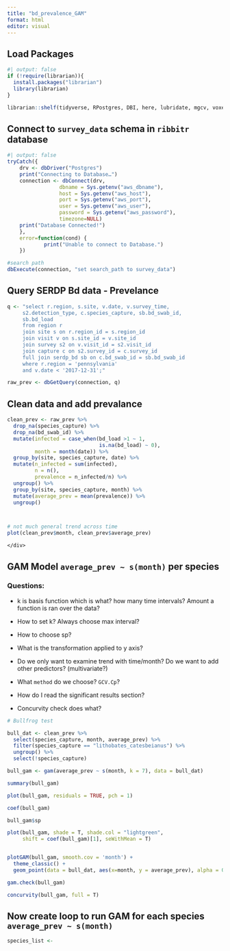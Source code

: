 ```yaml
---
title: "bd_prevalence_GAM"
format: html
editor: visual
---
```


## Load Packages

```r
#| output: false
if (!require(librarian)){
  install.packages("librarian")
  library(librarian)
}

librarian::shelf(tidyverse, RPostgres, DBI, here, lubridate, mgcv, voxel)

```

## Connect to `survey_data` schema in `ribbitr` database

```r
#| output: false
tryCatch({
    drv <- dbDriver("Postgres")
    print("Connecting to Database…")
    connection <- dbConnect(drv,
                 dbname = Sys.getenv("aws_dbname"),
                 host = Sys.getenv("aws_host"),
                 port = Sys.getenv("aws_port"),
                 user = Sys.getenv("aws_user"),
                 password = Sys.getenv("aws_password"),
                 timezone=NULL)
    print("Database Connected!")
    },
    error=function(cond) {
            print("Unable to connect to Database.")
    })

#search path
dbExecute(connection, "set search_path to survey_data")

```

## Query SERDP Bd data - Prevelance

```r

q <- "select r.region, s.site, v.date, v.survey_time,
     s2.detection_type, c.species_capture, sb.bd_swab_id,
     sb.bd_load
     from region r
     join site s on r.region_id = s.region_id 
     join visit v on s.site_id = v.site_id 
     join survey s2 on v.visit_id = s2.visit_id
     join capture c on s2.survey_id = c.survey_id 
     full join serdp_bd sb on c.bd_swab_id = sb.bd_swab_id
     where r.region = 'pennsylvania'
     and v.date < '2017-12-31';"

raw_prev <- dbGetQuery(connection, q)

```

## Clean data and add prevalance


```r

clean_prev <- raw_prev %>% 
  drop_na(species_capture) %>%
  drop_na(bd_swab_id) %>% 
  mutate(infected = case_when(bd_load >1 ~ 1,
                              is.na(bd_load) ~ 0),
         month = month(date)) %>% 
  group_by(site, species_capture, date) %>% 
  mutate(n_infected = sum(infected),
         n = n(),
         prevalence = n_infected/n) %>% 
  ungroup() %>% 
  group_by(site, species_capture, month) %>% 
  mutate(average_prev = mean(prevalence)) %>% 
  ungroup()



# not much general trend across time
plot(clean_prev$month, clean_prev$average_prev)

```

    </div>

## GAM Model `average_prev ~ s(month)` per species

### Questions:

-   k is basis function which is what? how many time intervals? Amount a function is ran over the data?

-   How to set k? Always choose max interval?

-   How to choose sp?

-   What is the transformation applied to y axis?

-   Do we only want to examine trend with time/month? Do we want to add other predictors? (multivariate?)

-   What `method` do we choose? `GCV.Cp`?

-   How do I read the significant results section?

-   Concurvity check does what?

```r
# Bullfrog test

bull_dat <- clean_prev %>% 
  select(species_capture, month, average_prev) %>% 
  filter(species_capture == "lithobates_catesbeianus") %>% 
  ungroup() %>% 
  select(!species_capture)

bull_gam <- gam(average_prev ~ s(month, k = 7), data = bull_dat)

summary(bull_gam)

plot(bull_gam, residuals = TRUE, pch = 1)

coef(bull_gam)

bull_gam$sp

plot(bull_gam, shade = T, shade.col = "lightgreen",
     shift = coef(bull_gam)[1], seWithMean = T)


plotGAM(bull_gam, smooth.cov = 'month') +
  theme_classic() +
  geom_point(data = bull_dat, aes(x=month, y = average_prev), alpha = 0.08, pch = 1) 

gam.check(bull_gam)

concurvity(bull_gam, full = T)

```


## Now create loop to run GAM for each species `average_prev ~ s(month)`
```r
species_list <- 



```

